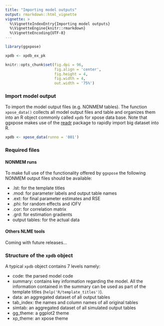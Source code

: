 ```yaml
---
title: "Importing model outputs"
output: rmarkdown::html_vignette
vignette: >
  %\VignetteIndexEntry{Importing model outputs}
  %\VignetteEngine{knitr::rmarkdown}
  %\VignetteEncoding{UTF-8}
---
```


```r
library(ggxpose)

xpdb <- xpdb_ex_pk

knitr::opts_chunk$set(fig.dpi = 96,
                      fig.align = 'center', 
                      fig.height = 4, 
                      fig.width = 4,
                      out.width = '75%')
```


### Import model output
To import the model output files (e.g. NONMEM tables). The function `xpose_data()` collects all model output files and table and organizes them into an R object commonly called `xpdb` for xpose data base. Note that ggxpose makes use of the [readr](http://readr.tidyverse.org) package to rapidly import big dataset into R.

``` r
xpdb <- xpose_data(runno = '001')
```

### Required files
#### NONMEM runs
To make full use of the functionality offered by `ggxpose` the following NONMEM output files should be available:

- .lst: for the template titles
- .mod: for parameter labels and output table names
- .ext: for final parameter estimates and RSE
- .phi: for random effects and iOFV
- .cor: for correlation matrix
- .grd: for estimation gradients
- output tables: for the actual data

#### Others NLME tools
Coming with future releases...


### Structure of the `xpdb` object
A typical `xpdb` object contains 7 levels namely:

- code: the parsed model code
- summary: contains key information regarding the model. All the information contained in the summary can be used as part of the template titles (`help('R/template_titles')`).
- data: an aggregated dataset of all output tables
- tab_index: the names and column names of all original tables
- simtab: an aggregated dataset of all simulated output tables
- gg_theme: a ggplot2 theme
- xp_theme: an xpose theme 
